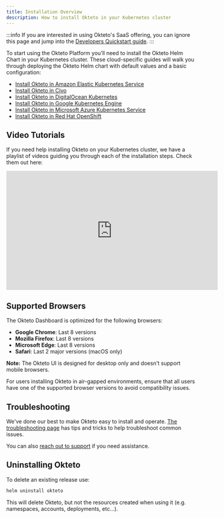 ```yaml
---
title: Installation Overview
description: How to install Okteto in your Kubernetes cluster
---
```


:::info
If you are interested in using Okteto's SaaS offering, you can ignore this page and jump into the [Developers Quickstart guide](get-started/dev-quickstart.mdx).
:::

To start using the Okteto Platform you’ll need to install the Okteto Helm Chart in your Kubernetes cluster.
These cloud-specific guides will walk you through deploying the Okteto Helm chart with default values and a basic configuration:

- [Install Okteto in Amazon Elastic Kubernetes Service](get-started/install/amazon-eks.mdx)
- [Install Okteto in Civo](get-started/install/civo.mdx)
- [Install Okteto in DigitalOcean Kubernetes](get-started/install/digitalocean-doks.mdx)
- [Install Okteto in Google Kubernetes Engine](get-started/install/google-gke.mdx)
- [Install Okteto in Microsoft Azure Kubernetes Service](get-started/install/microsoft-aks.mdx)
- [Install Okteto in Red Hat OpenShift](get-started/install/openshift.mdx)

## Video Tutorials

If you need help installing Okteto on your Kubernetes cluster, we have a playlist of videos guiding you through each of the installation steps. Check them out here:

<iframe width="560" height="315" src="https://www.youtube.com/embed/videoseries?list=PLVcXGaCKg-Y0XGujg_G7vCIGd_JEAQ4Sq" title="YouTube video player" frameborder="0" allow="accelerometer; autoplay; clipboard-write; encrypted-media; gyroscope; picture-in-picture; web-share" allowfullscreen></iframe>

## Supported Browsers

The Okteto Dashboard is optimized for the following browsers:
- **Google Chrome**: Last 8 versions
- **Mozilla Firefox**: Last 8 versions
- **Microsoft Edge**: Last 8 versions
- **Safari**: Last 2 major versions (macOS only)

**Note:** The Okteto UI is designed for desktop only and doesn't support mobile browsers.

For users installing Okteto in air-gapped environments, ensure that all users have one of the supported browser versions to avoid compatibility issues.

## Troubleshooting

We've done our best to make Okteto easy to install and operate. [The troubleshooting page](self-hosted/manage/troubleshooting.mdx) has tips and tricks to help troubleshoot common issues.

You can also [reach out to support](https://okteto.com/support) if you need assistance.

## Uninstalling Okteto

To delete an existing release use:

```bash
helm uninstall okteto
```

This will delete Okteto, but not the resources created when using it (e.g. namespaces, accounts, deployments, etc...).
